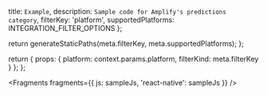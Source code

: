   title: `Example`,
  description: `Sample code for Amplify's predictions category`,
  filterKey: 'platform',
  supportedPlatforms: INTEGRATION_FILTER_OPTIONS
};



  return generateStaticPaths(meta.filterKey, meta.supportedPlatforms);
};

  return {
    props: {
      platform: context.params.platform,
      filterKind: meta.filterKey
    }
  };
};


<Fragments fragments={{ js: sampleJs, 'react-native': sampleJs }} />
